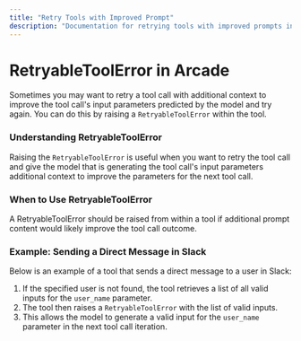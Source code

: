 ```yaml
---
title: "Retry Tools with Improved Prompt"
description: "Documentation for retrying tools with improved prompts in the Arcade Tool SDK"
---
```


# RetryableToolError in Arcade

Sometimes you may want to retry a tool call with additional context to improve the tool call's input parameters predicted by the model and try again. You can do this by raising a `RetryableToolError` within the tool.

### Understanding RetryableToolError

Raising the `RetryableToolError` is useful when you want to retry the tool call and give the model that is generating the tool call's input parameters additional context to improve the parameters for the next tool call.

### When to Use RetryableToolError

A RetryableToolError should be raised from within a tool if additional prompt content would likely improve the tool call outcome.

### Example: Sending a Direct Message in Slack

Below is an example of a tool that sends a direct message to a user in Slack:

1. If the specified user is not found, the tool retrieves a list of all valid inputs for the `user_name` parameter.
2. The tool then raises a `RetryableToolError` with the list of valid inputs.
3. This allows the model to generate a valid input for the `user_name` parameter in the next tool call iteration.

```python file=<rootDir>/examples/code/guides/toolsdk/retryable_tool_error_example.py {44-49}

```
